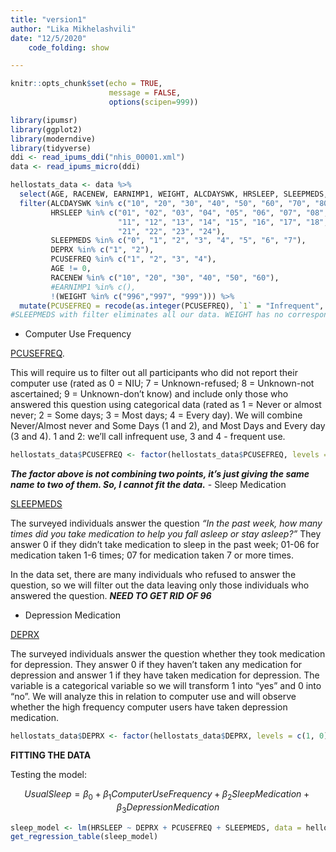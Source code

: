 ```yaml
---
title: "version1"
author: "Lika Mikhelashvili"
date: "12/5/2020"
    code_folding: show

---
```


```r
knitr::opts_chunk$set(echo = TRUE,
                      message = FALSE,
                      options(scipen=999))
```


```r
library(ipumsr)
library(ggplot2)
library(moderndive)
library(tidyverse)
ddi <- read_ipums_ddi("nhis_00001.xml")
data <- read_ipums_micro(ddi)
```

```r
hellostats_data <- data %>%
  select(AGE, RACENEW, EARNIMP1, WEIGHT, ALCDAYSWK, HRSLEEP, SLEEPMEDS, DEPRX, PCUSEFREQ) %>%
  filter(ALCDAYSWK %in% c("10", "20", "30", "40", "50", "60", "70", "80"),
         HRSLEEP %in% c("01", "02", "03", "04", "05", "06", "07", "08", "09", "10",
                        "11", "12", "13", "14", "15", "16", "17", "18", "19", "20",
                        "21", "22", "23", "24"),
         SLEEPMEDS %in% c("0", "1", "2", "3", "4", "5", "6", "7"),
         DEPRX %in% c("1", "2"),
         PCUSEFREQ %in% c("1", "2", "3", "4"),
         AGE != 0,
         RACENEW %in% c("10", "20", "30", "40", "50", "60"),
         #EARNIMP1 %in% c(),
         !(WEIGHT %in% c("996","997", "999"))) %>% 
  mutate(PCUSEFREQ = recode(as.integer(PCUSEFREQ), `1` = "Infrequent", `2` = "Infrequent", `3` = "Frequent", `4` = "Frequent"))
#SLEEPMEDS with filter eliminates all our data. WEIGHT has no corresponding code for its large numbers (i.e., 996, 997, 999) but I removed them anyway. Earned income is categorical. Alcohol in days of week also eliminates a lot of variables...
```





  - Computer Use Frequency

[PCUSEFREQ](https://nhis.ipums.org/nhis-action/variables/PCUSEFREQ#codes_section). 

This will require us to filter out all participants who did not report their computer use (rated as 0 = NIU; 7 = Unknown-refused; 8 = Unknown-not ascertained; 9 = Unknown-don't know) and include only those who answered this question using categorical data (rated as 1 = Never or almost never; 2 = Some days; 3 = Most days; 4 = Every day). We will combine Never/Almost never and Some Days (1 and 2), and Most Days and Every day (3 and 4). 1 and 2: we'll call infrequent use, 3 and 4 - frequent use.
 
```r
hellostats_data$PCUSEFREQ <- factor(hellostats_data$PCUSEFREQ, levels = c(1, 2, 3, 4), labels = c("Infrequent", "Infrequent", "Frequent", "Frequent"))
```

***The factor above is not combining two points, it's just giving the same name to two of them. So, I cannot fit the data.*** 
  - Sleep Medication  

[SLEEPMEDS](https://nhis.ipums.org/nhis-action/variables/SLEEPMEDS#codes_section)

The surveyed individuals answer the question *"In the past week, how many times did you take medication to help you fall asleep or stay asleep?"* They answer 0 if they didn't take medication to sleep in the past week; 01-06 for medication taken 1-6 times; 07 for medication taken 7 or more times. 

In the data set, there are many individuals who refused to answer the question, so we will filter out the data leaving only those individuals who answered the question.
***NEED TO GET RID OF 96***

  - Depression Medication

[DEPRX](https://nhis.ipums.org/nhis-action/variables/DEPRX#codes_section)

The surveyed individuals answer the question whether they took medication for depression. They answer 0 if they haven't taken any medication for depression and answer 1 if they have taken medication for depression. The variable is a categorical variable so we will transform 1 into "yes" and 0 into "no". We will analyze this in relation to computer use and will observe whether the high frequency computer users have taken depression medication.

```r
hellostats_data$DEPRX <- factor(hellostats_data$DEPRX, levels = c(1, 0), labels = c("Yes", "No"))
```

**FITTING THE DATA**

Testing the model: 

$$ UsualSleep = \beta_0 + \beta_1 ComputerUseFrequency + \beta_2SleepMedication + \beta_3DepressionMedication $$

```r
sleep_model <- lm(HRSLEEP ~ DEPRX + PCUSEFREQ + SLEEPMEDS, data = hellostats_data)
get_regression_table(sleep_model)
```









